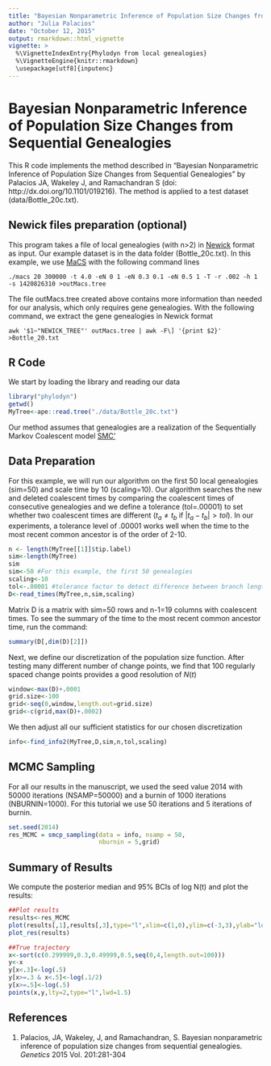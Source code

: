 ```yaml
---
title: "Bayesian Nonparametric Inference of Population Size Changes from Sequential Genealogies"
author: "Julia Palacios"
date: "October 12, 2015"
output: rmarkdown::html_vignette
vignette: >
  %\VignetteIndexEntry{Phylodyn from local genealogies}
  %\VignetteEngine{knitr::rmarkdown}
  \usepackage[utf8]{inputenc}
---
```


Bayesian Nonparametric Inference of Population Size Changes from Sequential Genealogies
==========================================================================


This R code implements the method described in "Bayesian Nonparametric Inference of Population Size Changes from Sequential Genealogies" by Palacios JA, Wakeley J, and Ramachandran S (doi: http://dx.doi.org/10.1101/019216). The method is applied to a test dataset (data/Bottle_20c.txt).


**Newick files preparation (optional)**
----------------------------

This program takes a file of local genealogies (with n>2) in [Newick](http://evolution.genetics.washington.edu/phylip/newicktree.html) format as input. Our example dataset  is in the data folder (Bottle_20c.txt). In this example, we use [MaCS](https://code.google.com/p/macs/) with the following command lines

```
./macs 20 300000 -t 4.0 -eN 0 1 -eN 0.3 0.1 -eN 0.5 1 -T -r .002 -h 1 -s 1420826310 >outMacs.tree
```
The file outMacs.tree created above contains more information than needed for our analysis, which only requires gene genealogies. With the following command, we extract the gene genealogies in Newick format
```
awk '$1~"NEWICK_TREE"' outMacs.tree | awk -F\] '{print $2}' >Bottle_20.txt
```

**R Code**
---------------
We start by loading the library and reading our data
```r
library("phylodyn")
getwd()
MyTree<-ape::read.tree("./data/Bottle_20c.txt")
```
Our method assumes that genealogies are a realization of the Sequentially Markov Coalescent model [SMC'](http://bmcgenet.biomedcentral.com/articles/10.1186/1471-2156-7-16)



**Data Preparation**
----------------------

For this example, we will run our algorithm on the first 50 local genealogies (sim=50) and scale time by 10 (scaling=10). Our algorithm searches the new and deleted coalescent times by comparing the coalescent times of consecutive genealogies and we define a tolerance (tol=.00001) to set whether two coalescent times are different ($t_{a} \neq t_{b}$ if $|t_{a}-t_{b}|>tol$). In our experiments, a tolerance level of .00001 works well when the time to the most recent common ancestor is of the order of 2-10. 

```r
n <- length(MyTree[[1]]$tip.label)
sim<-length(MyTree) 
sim
sim<-50 #For this example, the first 50 genealogies
scaling<-10
tol<-.00001 #tolerance factor to detect difference between branch lengths
D<-read_times(MyTree,n,sim,scaling)
```

Matrix D is a matrix with sim=50 rows and n-1=19 columns with coalescent times. To see the summary of the time to the most recent common ancestor time, run the command:

```r
summary(D[,dim(D)[2]])
```

Next, we define our discretization of the population size function. After testing many different number of change points, we find that 100 regularly spaced change points provides a good resolution of $N(t)$

```r
window<-max(D)+.0001
grid.size<-100
grid<-seq(0,window,length.out=grid.size)
grid<-c(grid,max(D)+.0002)
```

We then adjust all our sufficient statistics for our chosen discretization  

```r
info<-find_info2(MyTree,D,sim,n,tol,scaling)
```

**MCMC Sampling**
-----------------------

For all our results in the manuscript, we used the seed value 2014 with 50000 iterations (NSAMP=50000) and a burnin of 1000 iterations (NBURNIN=1000). For this tutorial we use 50 iterations and 5 iterations of burnin. 

```r
set.seed(2014)
res_MCMC = smcp_sampling(data = info, nsamp = 50,
                         nburnin = 5,grid)

```

**Summary of Results**
--------------------------

We compute the posterior median and 95% BCIs of log N(t) and plot the results:

```r

##Plot results
results<-res_MCMC
plot(results[,1],results[,3],type="l",xlim=c(1,0),ylim=c(-3,3),ylab="log N(t)",xlab="No generations",col="white")
plot_res(results) 

##True trajectory
x<-sort(c(0.299999,0.3,0.49999,0.5,seq(0,4,length.out=100)))
y<-x
y[x<.3]<-log(.5)
y[x>=.3 & x<.5]<-log(.1/2)
y[x>=.5]<-log(.5)
points(x,y,lty=2,type="l",lwd=1.5)

```  

References
---
1. Palacios, JA, Wakeley, J, and Ramachandran, S. Bayesian nonparametric inference of population size changes from sequential genealogies. *Genetics* 2015 Vol. 201:281-304


